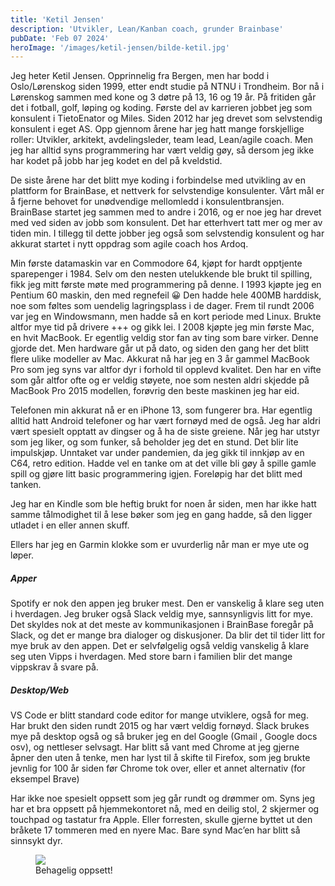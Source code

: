 ```yaml
---
title: 'Ketil Jensen'
description: 'Utvikler, Lean/Kanban coach, grunder Brainbase'
pubDate: 'Feb 07 2024'
heroImage: '/images/ketil-jensen/bilde-ketil.jpg'
---
```









<Question1/>

Jeg heter Ketil Jensen. Opprinnelig fra Bergen, men har bodd i Oslo/Lørenskog siden 1999, etter endt studie på NTNU i Trondheim. Bor nå i Lørenskog sammen med kone og 3 døtre på 13, 16 og 19 år. På fritiden går det i fotball, golf, løping og koding. Første del av karrieren jobbet jeg som konsulent i TietoEnator og Miles. Siden 2012 har jeg drevet som selvstendig konsulent i eget AS. Opp gjennom årene har jeg hatt mange forskjellige roller: Utvikler, arkitekt, avdelingsleder, team lead, Lean/agile coach. Men jeg har alltid syns programmering har vært veldig gøy, så dersom jeg ikke har kodet på jobb har jeg kodet en del på kveldstid.

De siste årene har det blitt mye koding i forbindelse med utvikling av en plattform for BrainBase, et nettverk for selvstendige konsulenter. Vårt mål er å fjerne behovet for unødvendige mellomledd i konsulentbransjen. BrainBase startet jeg sammen med to andre i 2016, og er noe jeg har drevet med ved siden av jobb som konsulent. Det har etterhvert tatt mer og mer av tiden min. I tillegg til dette jobber jeg også som selvstendig konsulent og har akkurat startet i nytt oppdrag som agile coach hos Ardoq.

<Question2/>

Min første datamaskin var en  Commodore 64, kjøpt for hardt opptjente sparepenger i 1984. Selv om den nesten utelukkende ble brukt til spilling, fikk jeg mitt første møte med programmering på denne.  I 1993 kjøpte jeg en Pentium 60 maskin, den med regnefeil 😀 Den hadde hele 400MB harddisk, noe som føltes som uendelig lagringsplass i de dager. Frem til rundt 2006 var jeg en Windowsmann, men hadde så en kort periode med Linux. Brukte altfor mye tid på drivere +++ og gikk lei. I 2008 kjøpte jeg min første Mac, en hvit MacBook. Er egentlig veldig stor  fan av ting som bare virker. Denne gjorde det. Men hardware går ut på dato, og siden den gang her det blitt flere ulike modeller av Mac. Akkurat nå har jeg en 3 år gammel MacBook Pro som jeg syns var altfor dyr i forhold til opplevd kvalitet. Den har en vifte som går altfor ofte og er veldig støyete, noe som nesten aldri skjedde på MacBook Pro 2015 modellen, forøvrig den beste maskinen jeg har eid.

Telefonen min akkurat nå er en iPhone 13, som fungerer bra. Har egentlig alltid hatt Android telefoner og har vært fornøyd med de også. Jeg har aldri vært spesielt opptatt av dingser og å ha de siste greiene. Når jeg har utstyr som jeg liker, og som funker, så beholder jeg det en stund. Det blir lite impulskjøp. Unntaket var under pandemien, da jeg gikk til innkjøp av en C64, retro edition. Hadde vel en tanke om at det ville bli gøy å spille gamle spill og gjøre litt basic programmering igjen. Foreløpig har det blitt med tanken.

Jeg har en Kindle som ble heftig brukt for noen år siden, men har ikke hatt samme tålmodighet til å lese bøker som jeg en gang hadde, så den ligger utladet i en eller annen skuff.

Ellers har jeg en Garmin klokke som er uvurderlig når man er mye ute og løper.

<Question3/>

##### Apper

Spotify er nok den appen jeg bruker mest. Den er vanskelig å klare seg uten i hverdagen. Jeg bruker også Slack veldig mye, sannsynligvis litt for mye. Det skyldes nok at det meste av kommunikasjonen i BrainBase foregår på Slack, og det er mange bra dialoger og diskusjoner. Da blir det til tider litt for mye bruk av den appen. Det er selvfølgelig også veldig vanskelig å klare seg uten Vipps i hverdagen. Med store barn i familien blir det mange vippskrav å svare på.

##### Desktop/Web

VS Code er blitt standard code editor for mange utviklere, også for meg. Har brukt den siden rundt  2015 og har vært veldig fornøyd. Slack brukes mye på desktop også og så bruker jeg en del Google (Gmail , Google docs osv), og nettleser selvsagt. Har blitt så vant med Chrome at jeg gjerne åpner den uten å tenke, men har lyst til å skifte til Firefox, som jeg brukte jevnlig for 100 år siden før Chrome tok over, eller et annet alternativ (for eksempel Brave)

<Question4/>

Har ikke noe spesielt oppsett som jeg går rundt og drømmer om. Syns jeg har et bra oppsett på hjemmekontoret nå, med en deilig stol, 2 skjermer og touchpad og tastatur fra Apple. Eller forresten, skulle gjerne byttet ut den bråkete 17 tommeren med en nyere Mac. Bare synd Mac’en har blitt så sinnsykt dyr.

<figure>
    <img src='/images/ketil-jensen/ketil-setup.jpeg'/>
    <figcaption>
        Behagelig oppsett!
    </figcaption>
</figure>